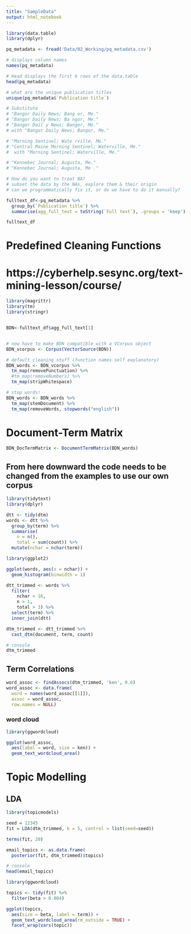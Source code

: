```yaml
---
title: "SampleData"
output: html_notebook
---
```



```r

library(data.table)
library(dplyr)

pq_metadata <- fread('Data/02_Working/pq_metadata.csv')

# displays column names
names(pq_metadata)

```

```r
# Head displays the first 6 rows of the data.table
head(pq_metadata)

```
```r
# what are the unique publication titles 
unique(pq_metadata$`Publication title`)

```
```r
# Substitute 
# "Bangor Daily News; Bang or, Me."  
# "Bangor Daily News; Ba ngor, Me." 
# "Bangor Dail y News; Bangor, Me."  
# with "Bangor Daily News; Bangor, Me."  

# "Morning Sentinel; Wate rville, Me." 
# "Central Maine Morning Sentinel; Waterville, Me."
#  with "Morning Sentinel; Waterville, Me."       

# "Kennebec Journal; Augusta, Me." 
# "Kennebec Journal; Augusta, Me ."

```


```r

# How do you want to treat NA?
# subset the data by the NAs, explore them & their origin
# can we programmatically fix it, or do we have to do it manually?

```

```r

fulltext_df<-pq_metadata %>%
  group_by(`Publication title`) %>%
  summarise(agg_full_text = toString(`Full text`), .groups = 'keep')

```

```r

fulltext_df

```

# Predefined Cleaning Functions
# https://cyberhelp.sesync.org/text-mining-lesson/course/

```r

library(magrittr)
library(tm)
library(stringr)


BDN<-fulltext_df$agg_full_text[1]


# now have to make BDN compatible with a VCorpus object
BDN_vcorpus <- Corpus(VectorSource(BDN)) 

# default cleaning stuff (function names self explanatory)
BDN_words <- BDN_vcorpus %>%
  tm_map(removePunctuation) %>%
  #tm_map(removeNumbers) %>%
  tm_map(stripWhitespace)


```


```r

# stop words!
BDN_words <- BDN_words %>%
  tm_map(stemDocument) %>%
  tm_map(removeWords, stopwords("english"))

```


# Document-Term Matrix

```r

BDN_DocTermMatrix <- DocumentTermMatrix(BDN_words)


```


## From here downward the code needs to be changed from the examples to use our own corpus

```r

library(tidytext)
library(dplyr)

dtt <- tidy(dtm)
words <- dtt %>%
  group_by(term) %>%
  summarise(
    n = n(),
    total = sum(count)) %>%
  mutate(nchar = nchar(term))


```

```r

library(ggplot2)

ggplot(words, aes(x = nchar)) +
  geom_histogram(binwidth = 1)

```

```r
dtt_trimmed <- words %>%
  filter(
    nchar < 16,
    n > 1,
    total > 3) %>%
  select(term) %>%
  inner_join(dtt)

```

```r
dtm_trimmed <- dtt_trimmed %>%
  cast_dtm(document, term, count)

```

```r
# console
dtm_trimmed

```

## Term Correlations


```r
word_assoc <- findAssocs(dtm_trimmed, 'ken', 0.6)
word_assoc <- data.frame(
  word = names(word_assoc[[1]]),
  assoc = word_assoc,
  row.names = NULL)

```

### word cloud

```r
library(ggwordcloud)

ggplot(word_assoc,
  aes(label = word, size = ken)) +
  geom_text_wordcloud_area()

```


# Topic Modelling

## LDA
```r
library(topicmodels)

seed = 12345
fit = LDA(dtm_trimmed, k = 5, control = list(seed=seed))
```


```r
terms(fit, 20)

```


```r
email_topics <- as.data.frame(
  posterior(fit, dtm_trimmed)$topics)

```

```r
# console
head(email_topics)

```


```r
library(ggwordcloud)

topics <- tidy(fit) %>%
  filter(beta > 0.004)

ggplot(topics,
  aes(size = beta, label = term)) +
  geom_text_wordcloud_area(rm_outside = TRUE) +
  facet_wrap(vars(topic))
```